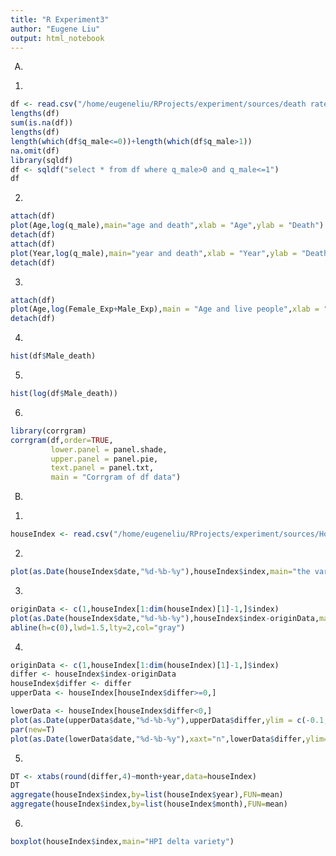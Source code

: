 ```yaml
---
title: "R Experiment3"
author: "Eugene Liu"
output: html_notebook
---
```



A.  
  1.  
```r
df <- read.csv("/home/eugeneliu/RProjects/experiment/sources/death rate.csv",header = TRUE)
lengths(df) 
sum(is.na(df))
lengths(df)
length(which(df$q_male<=0))+length(which(df$q_male>1))
na.omit(df)
library(sqldf)
df <- sqldf("select * from df where q_male>0 and q_male<=1")
df
```

  2.
```r
attach(df)
plot(Age,log(q_male),main="age and death",xlab = "Age",ylab = "Death")
detach(df)
attach(df)
plot(Year,log(q_male),main="year and death",xlab = "Year",ylab = "Death")
detach(df)
```
  3.
```r
attach(df)
plot(Age,log(Female_Exp+Male_Exp),main = "Age and live people",xlab = "Age",ylab = "Live People")
detach(df)
```
  4.
```r
hist(df$Male_death)
```
  5.
```r
hist(log(df$Male_death))
```
  6.
```r
library(corrgram)
corrgram(df,order=TRUE,
         lower.panel = panel.shade,
         upper.panel = panel.pie,
         text.panel = panel.txt,
         main = "Corrgram of df data")
```
B.  
  1.  
```r
houseIndex <- read.csv("/home/eugeneliu/RProjects/experiment/sources/House-handle.csv",header = TRUE)
```
  2.
```r
plot(as.Date(houseIndex$date,"%d-%b-%y"),houseIndex$index,main="the variety of HPI",xlab= "date",ylab="HPI")
```
  3.
```r
originData <- c(1,houseIndex[1:dim(houseIndex)[1]-1,]$index)
plot(as.Date(houseIndex$date,"%d-%b-%y"),houseIndex$index-originData,main="the variety of delta-HPI",xlab= "date",ylab="delta-HPI")
abline(h=c(0),lwd=1.5,lty=2,col="gray")
```
  4.
```r
originData <- c(1,houseIndex[1:dim(houseIndex)[1]-1,]$index)
differ <- houseIndex$index-originData
houseIndex$differ <- differ
upperData <- houseIndex[houseIndex$differ>=0,]

lowerData <- houseIndex[houseIndex$differ<0,]
plot(as.Date(upperData$date,"%d-%b-%y"),upperData$differ,ylim = c(-0.1,0.1),main="the variety of delta-HPI",xlab= "date",ylab="delta-HPI",pch=3)
par(new=T) 
plot(as.Date(lowerData$date,"%d-%b-%y"),xaxt="n",lowerData$differ,ylim= c(-0.1,0.1),main="the variety of delta-HPI",xlab= "date",ylab="delta-HPI",pch=1)

```
  5.
```r
DT <- xtabs(round(differ,4)~month+year,data=houseIndex)
DT
aggregate(houseIndex$index,by=list(houseIndex$year),FUN=mean)
aggregate(houseIndex$index,by=list(houseIndex$month),FUN=mean)
```
  6.
```r
boxplot(houseIndex$index,main="HPI delta variety")
```




















